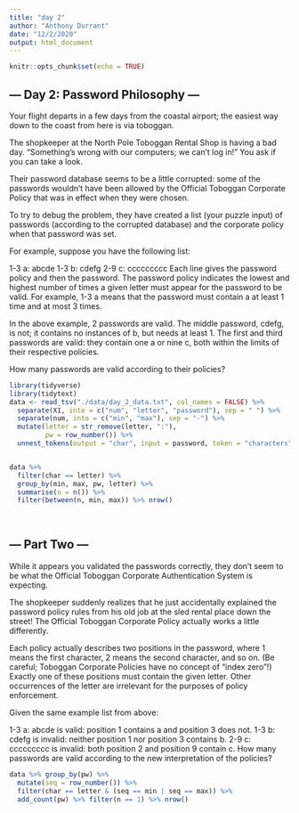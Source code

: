 ```yaml
---
title: "day 2"
author: "Anthony Durrant"
date: "12/2/2020"
output: html_document
---
```


```r
knitr::opts_chunk$set(echo = TRUE)
```

## --- Day 2: Password Philosophy ---
Your flight departs in a few days from the coastal airport; the easiest way down to the coast from here is via toboggan.

The shopkeeper at the North Pole Toboggan Rental Shop is having a bad day. "Something's wrong with our computers; we can't log in!" You ask if you can take a look.

Their password database seems to be a little corrupted: some of the passwords wouldn't have been allowed by the Official Toboggan Corporate Policy that was in effect when they were chosen.

To try to debug the problem, they have created a list (your puzzle input) of passwords (according to the corrupted database) and the corporate policy when that password was set.

For example, suppose you have the following list:

1-3 a: abcde
1-3 b: cdefg
2-9 c: ccccccccc
Each line gives the password policy and then the password. The password policy indicates the lowest and highest number of times a given letter must appear for the password to be valid. For example, 1-3 a means that the password must contain a at least 1 time and at most 3 times.

In the above example, 2 passwords are valid. The middle password, cdefg, is not; it contains no instances of b, but needs at least 1. The first and third passwords are valid: they contain one a or nine c, both within the limits of their respective policies.

How many passwords are valid according to their policies?


```r
library(tidyverse)
library(tidytext)
data <- read_tsv("./data/day_2_data.txt", col_names = FALSE) %>%
  separate(X1, into = c("num", "letter", "password"), sep = " ") %>%
  separate(num, into = c("min", "max"), sep = "-") %>%
  mutate(letter = str_remove(letter, ":"),
         pw = row_number()) %>%
  unnest_tokens(output = "char", input = password, token = "characters") 


data %>%
  filter(char == letter) %>%
  group_by(min, max, pw, letter) %>%
  summarise(n = n()) %>%
  filter(between(n, min, max)) %>% nrow()
  
         
```

## --- Part Two ---
While it appears you validated the passwords correctly, they don't seem to be what the Official Toboggan Corporate Authentication System is expecting.

The shopkeeper suddenly realizes that he just accidentally explained the password policy rules from his old job at the sled rental place down the street! The Official Toboggan Corporate Policy actually works a little differently.

Each policy actually describes two positions in the password, where 1 means the first character, 2 means the second character, and so on. (Be careful; Toboggan Corporate Policies have no concept of "index zero"!) Exactly one of these positions must contain the given letter. Other occurrences of the letter are irrelevant for the purposes of policy enforcement.

Given the same example list from above:

1-3 a: abcde is valid: position 1 contains a and position 3 does not.
1-3 b: cdefg is invalid: neither position 1 nor position 3 contains b.
2-9 c: ccccccccc is invalid: both position 2 and position 9 contain c.
How many passwords are valid according to the new interpretation of the policies?


```r
data %>% group_by(pw) %>%
  mutate(seq = row_number()) %>%
  filter(char == letter & (seq == min | seq == max)) %>%
  add_count(pw) %>% filter(n == 1) %>% nrow()
```

